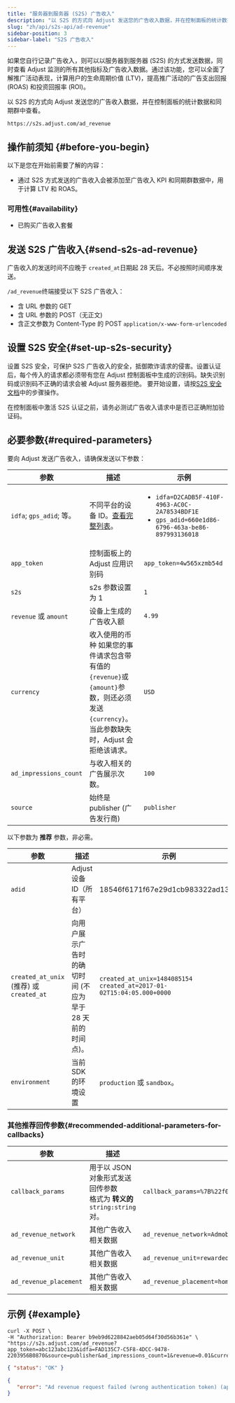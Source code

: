 ```yaml
---
title: "服务器到服务器 (S2S) 广告收入"
description: "以 S2S 的方式向 Adjust 发送您的广告收入数据，并在控制面板的统计数据和同期群中查看。"
slug: "zh/api/s2s-api/ad-revenue"
sidebar-position: 3
sidebar-label: "S2S 广告收入"
---
```


如果您自行记录广告收入，则可以以服务器到服务器 \(S2S\) 的方式发送数据，同时查看 Adjust 监测的所有其他指标及广告收入数据。通过该功能，您可以全面了解推广活动表现，计算用户的生命周期价值 \(LTV\)，提高推广活动的广告支出回报 \(ROAS\) 和投资回报率 \(ROI\)。

以 S2S 的方式向 Adjust 发送您的广告收入数据，并在控制面板的统计数据和同期群中查看。

<CodeBlock title="终端" highlight="/ad_revenue">

```text
https://s2s.adjust.com/ad_revenue
```

</CodeBlock>

## 操作前须知 {#before-you-begin}

以下是您在开始前需要了解的内容：

-  通过 S2S 方式发送的广告收入会被添加至广告收入 KPI 和同期群数据中，用于计算 LTV 和 ROAS。

### 可用性{#availability}

-  已购买广告收入套餐

## 发送 S2S 广告收入{#send-s2s-ad-revenue}

<Callout type="note">

广告收入的发送时间不应晚于 `created_at`日期起 28 天后。不必按照时间顺序发送。

</Callout>

`/ad_revenue`终端接受以下 S2S 广告收入：

-  含 URL 参数的 GET
-  含 URL 参数的 POST（无正文\)
-  含正文参数为 Content\-Type 的 POST `application/x-www-form-urlencoded`

## 设置 S2S 安全{#set-up-s2s-security}

设置 S2S 安全，可保护 S2S 广告收入的安全，抵御欺诈请求的侵害。设置认证后，每个传入的请求都必须带有您在 Adjust 控制面板中生成的识别码。缺失识别码或识别码不正确的请求会被 Adjust 服务器拒绝。 要开始设置，请按[S2S 安全文档](/zh/api/s2s-api/security)中的步骤操作。

<Callout type="note">

在控制面板中激活 S2S 认证之前，请务必测试广告收入请求中是否已正确附加验证码。

</Callout>

## 必要参数{#required-parameters}

要向 Adjust 发送广告收入，请确保发送以下参数：

| 参数                     | 描述                                                                                                                                         | 示例                                                                                                                  |
| ------------------------ | -------------------------------------------------------------------------------------------------------------------------------------------- | --------------------------------------------------------------------------------------------------------------------- |
| `idfa`; `gps_adid`; 等。 | 不同平台的设备 ID。[查看完整列表](https://help.adjust.com/zh/article/server-to-server-events#accepted-identifiers)。                         | <ul><li>`idfa=D2CADB5F-410F-4963-AC0C-2A78534BDF1E`</li><li>`gps_adid=660e1d86-6796-463a-be86-897993136018`</li></ul> |
| `app_token`              | 控制面板上的 Adjust 应用识别码                                                                                                               | `app_token=4w565xzmb54d`                                                                                              |
| `s2s`                    | s2s 参数设置为 1                                                                                                                             | `1`                                                                                                                   |
| `revenue` 或 `amount`    | 设备上生成的广告收入额                                                                                                                       | `4.99`                                                                                                                |
| `currency`               | 收入使用的币种 如果您的事件请求包含带有值的`{revenue}`或`{amount}`参数，则还必须发送`{currency}`。<br/>当此参数缺失时，Adjust 会拒绝该请求。 | `USD`                                                                                                                 |
| `ad_impressions_count`   | 与收入相关的广告展示次数。                                                                                                                   | `100`                                                                                                                 |
| `source`                 | 始终是 publisher \(广告发行商\)                                                                                                              | `publisher`                                                                                                           |

以下参数为 **推荐** 参数，非必需。

| 参数                                       | 描述                                                        | 示例                                                                   |
| ------------------------------------------ | ----------------------------------------------------------- | ---------------------------------------------------------------------- |
| `adid`                                     | Adjust 设备 ID（所有平台）                                  | 18546f6171f67e29d1cb983322ad1329                                       |
| `created_at_unix` \(推荐\) 或 `created_at` | 向用户展示广告时的确切时间 \(不应为早于 28 天前的时间点\)。 | `created_at_unix=1484085154` `created_at=2017-01-02T15:04:05.000+0000` |
| `environment`                              | 当前 SDK 的环境设置                                         | `production` 或 `sandbox`。                                            |

### 其他推荐回传参数{#recommended-additional-parameters-for-callbacks}

| 参数                   | 描述                                                                       | 示例                                                                     |
| ---------------------- | -------------------------------------------------------------------------- | ------------------------------------------------------------------------ |
| `callback_params`      | 用于以 JSON 对象形式发送回传参数<br/>格式为 **转义的** `string:string`对。 | `callback_params=%7B%22f0o%22%3A%22bar%22%2C%20%22bar%22%3A%22baz%22%7D` |
| `ad_revenue_network`   | 其他广告收入相关数据                                                       | `ad_revenue_network=Admob`                                               |
| `ad_revenue_unit`      | 其他广告收入相关数据                                                       | `ad_revenue_unit=rewarded_video`                                         |
| `ad_revenue_placement` | 其他广告收入相关数据                                                       | `ad_revenue_placement=home_screen`                                       |

## 示例 {#example}

```console
curl -X POST \
-H "Authorization: Bearer b9eb9d6228842aeb05d64f30d56b361e" \
"https://s2s.adjust.com/ad_revenue?app_token=abc123abc123&idfa=FAD135C7-C5F8-4DCC-9478-2203956B0870&source=publisher&ad_impressions_count=1&revenue=0.01&currency=USD&s2s=1"
```

<Tabs>
<Tab title="成功" icon="Check">

```json
{ "status": "OK" }
```

</Tab>
<Tab title="错误" icon="Cross">

```json
{
   "error": "Ad revenue request failed (wrong authentication token) (app_token:abc123abc123)"
}
```

</Tab>
</Tabs>
